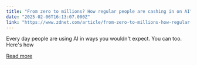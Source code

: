 ```yaml
---
title: "From zero to millions? How regular people are cashing in on AI"
date: "2025-02-06T16:13:07.000Z"
link: "https://www.zdnet.com/article/from-zero-to-millions-how-regular-people-are-cashing-in-on-ai/"
---
```


Every day people are using AI in ways you wouldn't expect. You can too. Here's how

[Read more](https://www.zdnet.com/article/from-zero-to-millions-how-regular-people-are-cashing-in-on-ai/)
